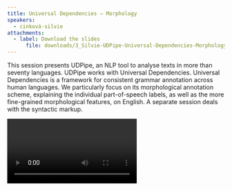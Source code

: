 ```yaml
---
title: Universal Dependencies – Morphology
speakers:
  - cinková-silvie
attachments:
  - label: Download the slides
	  file: downloads/3_Silvie-UDPipe-Universal-Dependencies-Morphology.pdf
---
```

This session presents UDPipe, an NLP tool to analyse texts in more than seventy languages. UDPipe works with Universal Dependencies. Universal Dependencies is a framework for consistent grammar annotation across human languages. We particularly focus on its morphological annotation scheme, explaining the individual part-of-speech labels, as well as the more fine-grained morphological features, on English. A separate session deals with the syntactic markup.

<Video provider="youtube" id="dVx-ZqM6rNY">
  Session 3 - Universal Dependencies – Morphology
</Video>
